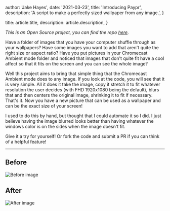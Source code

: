 
  author: 'Jake Hayes',
  date: '2021-03-23',
  title: 'Introducing Paypr',
  description: 'A script to make a perfectly sized wallpaper from any image.',
}

  title: article.title,
  description: article.description,
}


_This is an Open Source project, you can find the repo [here](https://github.com/thejayhaykid/paypr)._

Have a folder of images that you have your computer shuffle through as your wallpapers? Have some images you want to add that aren't quite the right size or aspect ratio? Have you put pictures in your Chromecast Ambient mode folder and noticed that images that don't quite fit have a cool affect so that it fits on the screen and you can see the whole image?

Well this project aims to bring that simple thing that the Chromecast Ambient mode does to any image. If you look at the code, you will see that it is very simple. All it does it take the image, copy it stretch it to fit whatever resolution the user decides (with FHD 1920x1080 being the default), blurs that and then centers the original image, shrinking it to fit if necessary. That's it. Now you have a new picture that can be used as a wallpaper and can be the exact size of your screen!

I used to do this by hand, but thought that I could automate it so I did. I just believe having the image blurred looks better than having whatever the windows color is on the sides when the image doesn't fit.

Give it a try for yourself! Or fork the code and submit a PR if you can think of a helpful feature!

---

## Before

<Image src={before} alt="Before image" />

## After

<Image src={after} alt="After image" />
